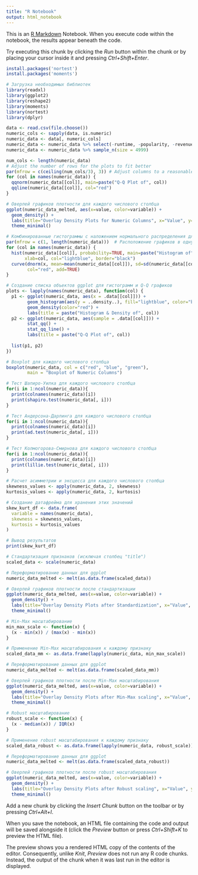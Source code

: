 ```yaml
---
title: "R Notebook"
output: html_notebook
---
```


This is an [R Markdown](http://rmarkdown.rstudio.com) Notebook. When you execute code within the notebook, the results appear beneath the code. 

Try executing this chunk by clicking the *Run* button within the chunk or by placing your cursor inside it and pressing *Ctrl+Shift+Enter*. 

```r
install.packages('nortest')
install.packages('moments')
```

```r
# Загрузка необходимых библиотек
library(readxl)
library(ggplot2)
library(reshape2)
library(moments)
library(nortest)
library(dplyr)
```
```r
data <- read.csv(file.choose())
numeric_cols <- sapply(data, is.numeric)
numeric_data <- data[, numeric_cols]
numeric_data <- numeric_data %>% select(-runtime, -popularity, -revenue_out, - revenue)
numeric_data <- numeric_data %>% sample_n(size = 4999)
```
```r
num_cols <- length(numeric_data)
# Adjust the number of rows for the plots to fit better
par(mfrow = c(ceiling(num_cols/3), 3)) # Adjust columns to a reasonable number (e.g., 3)
for (col in names(numeric_data)) {
  qqnorm(numeric_data[[col]], main=paste("Q-Q Plot of", col))
  qqline(numeric_data[[col]], col="red")
}

```



```r
# Оверлей графиков плотности для каждого числового столбца
ggplot(numeric_data_melted, aes(x=value, color=variable)) +
  geom_density() +
  labs(title="Overlay Density Plots for Numeric Columns", x="Value", y="Density") +
  theme_minimal()
```


```r
# Комбинированные гистограммы с наложением нормального распределения для каждого числового столбца
par(mfrow = c(1, length(numeric_data)))  # Расположение графиков в одну строку
for (col in names(numeric_data)) {
  hist(numeric_data[[col]], probability=TRUE, main=paste("Histogram of", col), 
       xlab=col, col="lightblue", border="black")
  curve(dnorm(x, mean=mean(numeric_data[[col]]), sd=sd(numeric_data[[col]])), 
        col="red", add=TRUE)
}
```


```r
# Создание списка объектов ggplot для гистограмм и Q-Q графиков
plots <- lapply(names(numeric_data), function(col) {
  p1 <- ggplot(numeric_data, aes(x = .data[[col]])) + 
        geom_histogram(aes(y = ..density..), fill="lightblue", color="black") +
        geom_density(color="red") + 
        labs(title = paste("Histogram & Density of", col))
  p2 <- ggplot(numeric_data, aes(sample = .data[[col]])) + 
        stat_qq() + 
        stat_qq_line() +
        labs(title = paste("Q-Q Plot of", col))
  
  list(p1, p2)
})
```


```r
# Boxplot для каждого числового столбца
boxplot(numeric_data, col = c("red", "blue", "green"), 
        main = "Boxplot of Numeric Columns")
```


```r
# Тест Шапиро-Уилка для каждого числового столбца
for(i in 1:ncol(numeric_data)){
  print(colnames(numeric_data)[i])
  print(shapiro.test(numeric_data[, i]))
}

# Тест Андерсона-Дарлинга для каждого числового столбца
for(i in 1:ncol(numeric_data)){
  print(colnames(numeric_data)[i])
  print(ad.test(numeric_data[, i]))
}

# Тест Колмогорова-Смирнова для каждого числового столбца
for(i in 1:ncol(numeric_data)){
  print(colnames(numeric_data)[i])
  print(lillie.test(numeric_data[, i]))
}
```


```r
# Расчет асимметрии и эксцесса для каждого числового столбца
skewness_values <- apply(numeric_data, 2, skewness)
kurtosis_values <- apply(numeric_data, 2, kurtosis)

# Создание датафрейма для хранения этих значений
skew_kurt_df <- data.frame(
  variable = names(numeric_data),
  skewness = skewness_values,
  kurtosis = kurtosis_values
)

# Вывод результатов
print(skew_kurt_df)
```


```r
# Стандартизация признаков (исключая столбец "title")
scaled_data <- scale(numeric_data)

# Переформатирование данных для ggplot
numeric_data_melted <- melt(as.data.frame(scaled_data))
```


```r
# Оверлей графиков плотности после стандартизации
ggplot(numeric_data_melted, aes(x=value, color=variable)) +
  geom_density() +
  labs(title="Overlay Density Plots after Standardization", x="Value", y="Density") +
  theme_minimal()
```


```r
# Min-Max масштабирование
min_max_scale <- function(x) {
  (x - min(x)) / (max(x) - min(x))
}

# Применение Min-Max масштабирования к каждому признаку
scaled_data_mm <- as.data.frame(lapply(numeric_data, min_max_scale))

# Переформатирование данных для ggplot
numeric_data_melted <- melt(as.data.frame(scaled_data_mm))

# Оверлей графиков плотности после Min-Max масштабирования
ggplot(numeric_data_melted, aes(x=value, color=variable)) +
  geom_density() +
  labs(title="Overlay Density Plots after Min-Max scaling", x="Value", y="Density") +
  theme_minimal()
```


```r
# Robust масштабирование
robust_scale <- function(x) {
  (x - median(x)) / IQR(x)
}
```


```r
# Применение robust масштабирования к каждому признаку
scaled_data_robust <- as.data.frame(lapply(numeric_data, robust_scale))

# Переформатирование данных для ggplot
numeric_data_melted <- melt(as.data.frame(scaled_data_robust))
```


```r
# Оверлей графиков плотности после robust масштабирования
ggplot(numeric_data_melted, aes(x=value, color=variable)) +
  geom_density() +
  labs(title="Overlay Density Plots after Robust scaling", x="Value", y="Density") +
  theme_minimal()
```

Add a new chunk by clicking the *Insert Chunk* button on the toolbar or by pressing *Ctrl+Alt+I*.

When you save the notebook, an HTML file containing the code and output will be saved alongside it (click the *Preview* button or press *Ctrl+Shift+K* to preview the HTML file).

The preview shows you a rendered HTML copy of the contents of the editor. Consequently, unlike *Knit*, *Preview* does not run any R code chunks. Instead, the output of the chunk when it was last run in the editor is displayed.
